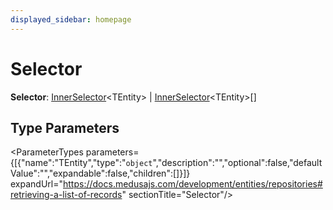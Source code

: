 ```yaml
---
displayed_sidebar: homepage
---
```



# Selector

 **Selector**: [InnerSelector](medusa.InnerSelector.mdx)&#60;TEntity&#62; \| [InnerSelector](medusa.InnerSelector.mdx)&#60;TEntity&#62;[]

## Type Parameters

<ParameterTypes parameters={[{"name":"TEntity","type":"`object`","description":"","optional":false,"defaultValue":"","expandable":false,"children":[]}]} expandUrl="https://docs.medusajs.com/development/entities/repositories#retrieving-a-list-of-records" sectionTitle="Selector"/>
